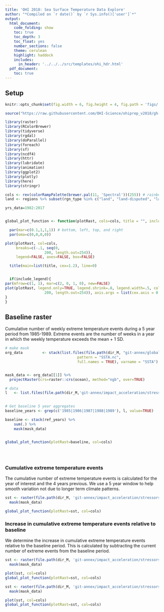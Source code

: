 ```yaml
---
title: 'OHI 2018: Sea Surface Temperature Data Explore'
author: "*Compiled on `r date()` by `r Sys.info()['user']`*"
output: 
  html_document:
    code_folding: show
    toc: true
    toc_depth: 3
    toc_float: yes
    number_sections: false
    theme: cerulean
    highlight: haddock
    includes: 
      in_header: '../../../src/templates/ohi_hdr.html'
  pdf_document:
    toc: true
---
```


## Setup

```r

knitr::opts_chunk$set(fig.width = 6, fig.height = 4, fig.path = 'figs/', message = FALSE, warning = FALSE)

source("https://raw.githubusercontent.com/OHI-Science/ohiprep_v2018/gh-pages/src/R/spatial_common.R")

library(raster)
library(RColorBrewer)
library(tidyverse)
library(rgdal)
library(doParallel)
library(foreach)
library(sf)
library(ncdf4)
library(httr)
library(lubridate)
library(animation)
library(ggplot2)
library(plotly)
library(here)
library(stringr)

cols <- rev(colorRampPalette(brewer.pal(11, 'Spectral'))(255)) # rainbow color scheme
land <- regions %>% subset(rgn_type %in% c("land", "land-disputed", "land-noeez"))

yrs_data=1982:2017


global_plot_function <- function(plotRast, cols=cols, title = "", include_legend=TRUE){

  par(mar=c(0.1,1,1,1)) # bottom, left, top, and right
  par(oma=c(0,0,0,0))

plot(plotRast, col=cols,  
     breaks=c(-.1, seq(0,
                  200, length.out=254)), 
     legend=FALSE, axes=FALSE, box=FALSE)

  title(main=list(title, cex=1.2), line=0)


  if(include_legend){
par(mfrow=c(1, 1), mar=c(2, 0, 1, 0), new=FALSE)
plot(plotRast, legend.only=TRUE, legend.shrink=.8, legend.width=.5, col=cols, breaks=c(-.1, seq(0,
                  200, length.out=254)), axis.args = list(cex.axis = 0.6, at=c(0, 50, 100, 150, 200), labels=c(0, 50, 100, 150, 200)))
}
}


```


## Baseline raster

Cumulative number of weekly extreme temperature events during a 5 year period from 1985-1989.  Extreme events are the number of weeks in a year in which the weekly temperature exceeds the mean + 1 SD.    

```r

# make mask
org_data         <- stack(list.files(file.path(dir_M, "git-annex/globalprep/_raw_data/CoRTAD_sst/d2018/"),
                                 pattern = "SSTA.nc",
                                 full.names = TRUE), varname = "SSTA")


mask_data <- org_data[[1]] %>%
  projectRaster(crs=raster::crs(ocean), method="ngb", over=TRUE)

# data
l   <- list.files(file.path(dir_M,'git-annex/impact_acceleration/stressors/sst/int'), pattern='sst_anom', full.names=TRUE)
  

# Get baseline 5 year aggregates
baseline_years <- grep(c('1985|1986|1987|1988|1989'), l, value=TRUE)

baseline <- stack(ref_years) %>% 
    sum(.) %>%
    mask(mask_data)


global_plot_function(plotRast=baseline, col=cols)

  
  
```

### Cumulative extreme temperature events
The cumulative number of extreme temperature events is calculated for the year of interest and the 4 years previous.  We use a 5 year window to help smooth variation not due to longer term climate patterns.  

```r

sst <- raster(file.path(dir_M, 'git-annex/impact_acceleration/stressors/sst/int/sst_5_yr_2009-2013.tif')) %>%
  mask(mask_data)

global_plot_function(plotRast=sst, col=cols)

```

### Increase in cumulative extreme temperature events relative to baseline
We determine the increase in cumulative extreme temperature events relative to the baseline period.  This is calculated by subtracting the current number of extreme events from the baseline period.  
```r

sst <- raster(file.path(dir_M, 'git-annex/impact_acceleration/stressors/sst/int/sst_diff_2009-2013.tif')) %>%
  mask(mask_data)

plot(sst, col=cols)
global_plot_function(plotRast=sst, col=cols)

sst <- raster(file.path(dir_M, 'git-annex/impact_acceleration/stressors/sst/int/sst_diff_2013-2017.tif')) %>%
  mask(mask_data)

plot(sst, col=cols)
global_plot_function(plotRast=sst, col=cols)

```
